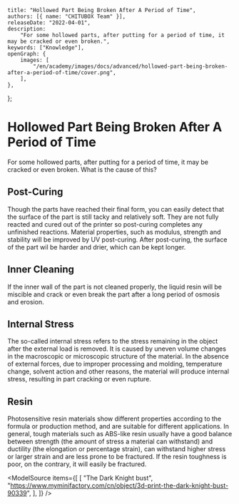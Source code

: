 	title: "Hollowed Part Being Broken After A Period of Time",
	authors: [{ name: "CHITUBOX Team" }],
	releaseDate: "2022-04-01",
	description:
		"For some hollowed parts, after putting for a period of time, it may be cracked or even broken.",
	keywords: ["Knowledge"],
	openGraph: {
		images: [
			"/en/academy/images/docs/advanced/hollowed-part-being-broken-after-a-period-of-time/cover.png",
		],
	},
};

# Hollowed Part Being Broken After A Period of Time

For some hollowed parts, after putting for a period of time, it may be cracked or even broken. What is the cause of this?

<ImageContainer>
	<AntdImage
		alt="the hollowed model is broken after being left for a long time"
		src={
			"/en/academy/images/docs/advanced/hollowed-part-being-broken-after-a-period-of-time/a-broken-hollow-model.jpg"
		}
	/>
</ImageContainer>

## Post-Curing

Though the parts have reached their final form, you can easily detect that the surface of the part is still tacky and relatively soft. They are not fully reacted and cured out of the printer so post-curing completes any unfinished reactions. Material properties, such as modulus, strength and stability will be improved by UV post-curing. After post-curing, the surface of the part wil be harder and drier, which can be kept longer.

## Inner Cleaning

If the inner wall of the part is not cleaned properly, the liquid resin will be miscible and crack or even break the part after a long period of osmosis and erosion.

<ImageContainer>
	<AntdImage
		alt="the inner wall is not clean enough"
		src={
			"/en/academy/images/docs/advanced/hollowed-part-being-broken-after-a-period-of-time/unclean-inner-wall-01.jpg"
		}
	/>
</ImageContainer>

<ImageContainer>
	<AntdImage
		alt="the inner wall is not clean enough"
		src={
			"/en/academy/images/docs/advanced/hollowed-part-being-broken-after-a-period-of-time/unclean-inner-wall-02.jpg"
		}
	/>
</ImageContainer>

## Internal Stress

The so-called internal stress refers to the stress remaining in the object after the external load is removed. It is caused by uneven volume changes in the macroscopic or microscopic structure of the material. In the absence of external forces, due to improper processing and molding, temperature change, solvent action and other reasons, the material will produce internal stress, resulting in part cracking or even rupture.

## Resin

Photosensitive resin materials show different properties according to the formula or production method, and are suitable for different applications. In general, tough materials such as ABS-like resin usually have a good balance between strength (the amount of stress a material can withstand) and ductility (the elongation or percentage strain), can withstand higher stress or larger strain and are less prone to be fractured. If the resin toughness is poor, on the contrary, it will easily be fractured.

<ModelSource
	items={[
		[
			"The Dark Knight bust",
			"https://www.myminifactory.com/cn/object/3d-print-the-dark-knight-bust-90339",
		],
	]}
/>
